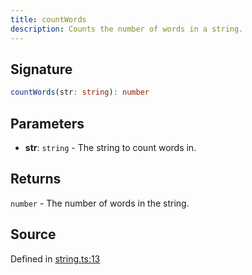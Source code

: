 ```yaml
---
title: countWords
description: Counts the number of words in a string.
---
```


## Signature

```typescript path=null start=null
countWords(str: string): number
```

## Parameters

- **str**: `string` - The string to count words in.

## Returns

`number` - The number of words in the string.

## Source

Defined in [string.ts:13](https://github.com/koji/ichigyou/blob/main/src/string.ts#L13)

